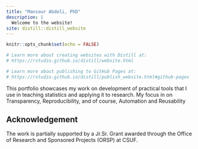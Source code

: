 ```yaml
---
title: "Mansour Abdoli, PhD"
description: |
  Welcome to the website!
site: distill::distill_website
---
```


```r
knitr::opts_chunk$set(echo = FALSE)

# Learn more about creating websites with Distill at:
# https://rstudio.github.io/distill/website.html

# Learn more about publishing to GitHub Pages at:
# https://rstudio.github.io/distill/publish_website.html#github-pages

```

This portfolio showcases my work on development of practical tools that I use in teaching statistics and applying it to research. My focus in on Transparency, Reproducibility, and of course, Automation and Reusability



## Acknowledgement
The work is partially supported by a Jr.Sr. Grant awarded through the Office of Research and Sponsored Projects (ORSP) at CSUF.
